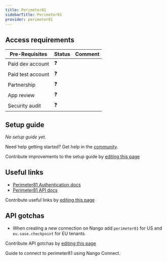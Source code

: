 ```yaml
---
title: Perimeter81
sidebarTitle: Perimeter81
provider: perimeter81
---
```




<Overview />
<PreBuiltTooling provider={providers[pageMetadata.provider]} />
<PreBuiltUseCases />

## Access requirements
| Pre-Requisites | Status | Comment|
| - | - | - |
| Paid dev account | ❓ |  |
| Paid test account | ❓ |  |
| Partnership | ❓ | |
| App review | ❓ |  |
| Security audit | ❓ | |


## Setup guide

_No setup guide yet._

<Tip>Need help getting started? Get help in the [community](https://nango.dev/slack).</Tip>

<Note>Contribute improvements to the setup guide by [editing this page](https://github.com/nangohq/nango/tree/master/docs-v2/integrations/all/perimeter81.mdx)</Note>


## Useful links

-   [Perimeter81 Authentication docs](https://support.perimeter81.com/docs/authorize)
-   [Perimeter81 API docs](https://support.perimeter81.com/docs/api-3-old)

<Note>Contribute useful links by [editing this page](https://github.com/nangohq/nango/tree/master/docs-v2/integrations/all/perimeter81.mdx)</Note>

## API gotchas

- When creating a new connection on Nango add `perimeter81` for US and `eu.sase.checkpoint` for EU tenants.

<Note>Contribute API gotchas by [editing this page](https://github.com/nangohq/nango/tree/master/docs-v2/integrations/all/perimeter81.mdx)</Note>

<Card title="Connect to perimeter81" icon="link" href="/integrations/all/perimeter81/connect" horizontal>
  Guide to connect to perimeter81 using Nango Connect.
</Card>
